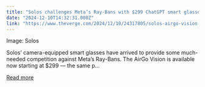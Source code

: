 ```yaml
---
title: "Solos challenges Meta’s Ray-Bans with $299 ChatGPT smart glasses"
date: "2024-12-10T14:32:31.000Z"
link: "https://www.theverge.com/2024/12/10/24317805/solos-airgo-vision-chatgpt-ai-smart-glasses-price-availability"
---
```


Image: Solos
    

  
Solos’ camera-equipped smart glasses have arrived to provide some much-needed competition against Meta’s Ray-Bans. The AirGo Vision is available now starting at $299 — the same p...

[Read more](https://www.theverge.com/2024/12/10/24317805/solos-airgo-vision-chatgpt-ai-smart-glasses-price-availability)
